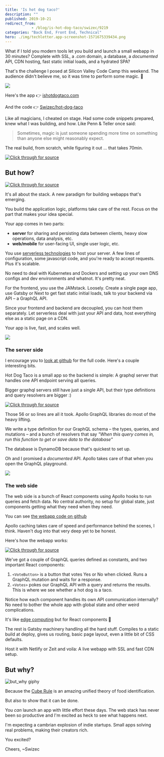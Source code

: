 ```yaml
---
title: 'Is hot dog taco?'
description: ""
published: 2019-10-21
redirect_from: 
            - /blog/is-hot-dog-taco/swizec/9219
categories: "Back End, Front End, Technical"
hero: ./img/techletter.app-screenshot-1571675339434.png
---
```


What if I told you modern tools let you build and launch a small webapp in 30 minutes? Complete with SSL, a .com domain, a database, a _documented_ API, CDN hosting, fast static initial loads, and a hydrated SPA?

That's the challenge I posed at Silicon Valley Code Camp this weekend. The audience didn't believe me, so it was time to perform some magic. 🧙

[![](./img/fPf1rIR.gif)](https://www.youtube.com/watch?v=Kx0y6Yemutg)

Here's the app 👉 [ishotdogtaco.com](https://ishotdogtaco.com)

And the code 👉 [Swizec/hot-dog-taco](https://github.com/Swizec/hot-dog-taco)

Like all magicians, I cheated on stage. Had some code snippets prepared, knew what I was building, and how. Like Penn & Teller once said:

> Sometimes, magic is just someone spending more time on something than anyone else might reasonably expect.

The real build, from scratch, while figuring it out ... that takes 70min.

[![Click through for source](./img/techletter.app-screenshot-1571675339434.png)](https://www.youtube.com/watch?v=c5tl1jiU3gk)

## But how?

[![Click through for source](./img/techletter.app-screenshot-1571675338082.png)](https://twitter.com/Swizec/status/1185705442539757568)

It's all about the stack. A new paradigm for building webapps that's emerging.

You build the application logic, platforms take care of the rest. Focus on the part that makes your idea special.

Your app comes in two parts:

-   **server** for sharing and persisting data between clients, heavy slow operations, data analysis, etc.
-   **web/mobile** for user-facing UI, single user logic, etc.

You use [serverless technologies](https://serverlesshandbook.dev/) to host your server. A few lines of configuration, some javascript code, and you're ready to accept requests. Plus it's scalable.

No need to deal with Kubernetes and Dockers and setting up your own DNS configs and dev environments and whatnot. It's pretty neat.

For the frontend, you use the JAMstack. Loosely. Create a single page app, use Gatsby or Next to get fast static initial loads, talk to your backend via API – a GraphQL API.

Since your frontend and backend are decoupled, you can host them separately. Let serverless deal with just your API and data, host everything else as a static page on a CDN.

Your app is live, fast, and scales well.

[![](./img/static-fff0598333278989c0aa583cfdb3f08c-590cf-03_hotdog.jpg)](https://ishotdogtaco.com)

### The server side

I encourage you to [look at github](https://github.com/Swizec/hot-dog-taco/tree/master/server) for the full code. Here's a couple interesting bits.

Hot Dog Taco is a small app so the backend is simple: A graphql server that handles one API endpoint serving all queries.

Bigger graphql servers still have just a single API, but their type definitions and query resolvers are bigger :)

[![Click through for source](./img/techletter.app-screenshot-1571675337714.png)](https://carbon.now.sh/?bg=rgba(255,255,255,1)&t=seti&l=javascript&ds=true&wc=true&wa=true&pv=48px&ph=32px&ln=false&code=%2F%2F%20server%2Fsrc%2Fhandler.ts%0A%0Aconst%20typeDefs%20%3D%20gql%60%0A%20%20%20%20type%20Vote%20%7B%0A%20%20%20%20%20%20%20%20voteId%3A%20String!%0A%20%20%20%20%20%20%20%20createdAt%3A%20String%0A%20%20%20%20%20%20%20%20isHotDog%3A%20Boolean%0A%20%20%20%20%7D%0A%20%20%20%20type%20Query%20%7B%0A%20%20%20%20%20%20%20%20allVotes%3A%20%5BVote%5D%0A%20%20%20%20%7D%0A%20%20%20%20type%20Mutation%20%7B%0A%20%20%20%20%20%20%20%20vote(isHotDog%3A%20Boolean)%3A%20Vote%0A%20%20%20%20%7D%0A%60%3B%0A%0Aconst%20resolvers%20%3D%20%7B%0A%20%20%20%20Query%3A%20%7B%0A%20%20%20%20%20%20%20%20allVotes%3A%20async%20()%20%3D%3E%20%7B%0A%20%20%20%20%20%20%20%20%20%20%20%20const%20result%20%3D%20await%20scanItems(%7B%7D)%3B%0A%0A%20%20%20%20%20%20%20%20%20%20%20%20return%20result.Items%3B%0A%20%20%20%20%20%20%20%20%7D%0A%20%20%20%20%7D%2C%0A%0A%20%20%20%20Mutation%3A%20%7B%0A%20%20%20%20%20%20%20%20vote%3A%20async%20(_%3A%20any%2C%20%7B%20isHotDog%20%7D%3A%20%7B%20isHotDog%3A%20boolean%20%7D)%20%3D%3E%20%7B%0A%20%20%20%20%20%20%20%20%20%20%20%20const%20voteId%20%3D%20uuidv4()%3B%0A%20%20%20%20%20%20%20%20%20%20%20%20const%20createdAt%20%3D%20new%20Date().toISOString()%3B%0A%0A%20%20%20%20%20%20%20%20%20%20%20%20const%20result%20%3D%20await%20updateItem(%7B%0A%20%20%20%20%20%20%20%20%20%20%20%20%20%20%20%20Key%3A%20%7B%20voteId%20%7D%2C%0A%20%20%20%20%20%20%20%20%20%20%20%20%20%20%20%20UpdateExpression%3A%0A%20%20%20%20%20%20%20%20%20%20%20%20%20%20%20%20%20%20%20%20%22SET%20createdAt%20%3D%20%3AcreatedAt%2C%20isHotDog%20%3D%20%3AisHotDog%22%2C%0A%20%20%20%20%20%20%20%20%20%20%20%20%20%20%20%20ExpressionAttributeValues%3A%20%7B%0A%20%20%20%20%20%20%20%20%20%20%20%20%20%20%20%20%20%20%20%20%22%3AcreatedAt%22%3A%20createdAt%2C%0A%20%20%20%20%20%20%20%20%20%20%20%20%20%20%20%20%20%20%20%20%22%3AisHotDog%22%3A%20isHotDog%0A%20%20%20%20%20%20%20%20%20%20%20%20%20%20%20%20%7D%2C%0A%20%20%20%20%20%20%20%20%20%20%20%20%20%20%20%20ReturnValues%3A%20%22ALL_NEW%22%0A%20%20%20%20%20%20%20%20%20%20%20%20%7D)%3B%0A%0A%20%20%20%20%20%20%20%20%20%20%20%20return%20result.Attributes%3B%0A%20%20%20%20%20%20%20%20%7D%0A%20%20%20%20%7D%0A%7D%3B%0A%0Aconst%20server%20%3D%20new%20ApolloServer(%7B%0A%20%20%20%20typeDefs%2C%0A%20%20%20%20resolvers%0A%7D)%3B%0A%0Aexport%20const%20graphql%20%3D%20server.createHandler(%7B%0A%20%20%20%20cors%3A%20%7B%0A%20%20%20%20%20%20%20%20origin%3A%20%22*%22%2C%0A%20%20%20%20%20%20%20%20credentials%3A%20true%0A%20%20%20%20%7D%0A%7D)%3B)

Those 56 or so lines are all it took. Apollo GraphQL libraries do most of the heavy lifting.

We write a type definition for our GraphQL schema – the types, queries, and mutations – and a bunch of resolvers that say _"When this query comes in, run this function to get or save data to the database"_

The database is DynamoDB because that's quickest to set up.

Oh and I promised a _documented_ API. Apollo takes care of that when you open the GraphQL playground.

[![](./img/T7ot8NW.png)](https://iu03h69r48.execute-api.us-east-1.amazonaws.com/dev/graphql)

### The web side

The web side is a bunch of React components using Apollo hooks to run queries and fetch data. No central authority, no setup for global state, just components getting what they need when they need.

You can see [the webapp code on github](https://github.com/Swizec/hot-dog-taco/tree/master/web)

Apollo caching takes care of speed and performance behind the scenes, I think. Haven't dug into that very deep yet to be honest.

Here's how the webapp works:

[![Click through for source](./img/techletter.app-screenshot-1571675338093.png)](https://carbon.now.sh/?bg=rgba(255,255,255,1)&t=seti&l=javascript&ds=true&wc=true&wa=true&pv=48px&ph=32px&ln=false&code=%2F%2F%20web%2Fsrc%2Fpages%2Findex.js%0A%0Aconst%20VOTE_MUTATION%20%3D%20gql%60%0A%20%20mutation%20vote(%24isHotDog%3A%20Boolean!)%20%7B%0A%20%20%20%20vote(isHotDog%3A%20%24isHotDog)%20%7B%0A%20%20%20%20%20%20voteId%0A%20%20%20%20%20%20createdAt%0A%20%20%20%20%7D%0A%20%20%7D%0A%60%0A%0Aconst%20GET_VOTES_QUERY%20%3D%20gql%60%0A%20%20query%20allVotes%20%7B%0A%20%20%20%20allVotes%20%7B%0A%20%20%20%20%20%20voteId%0A%20%20%20%20%20%20isHotDog%0A%20%20%20%20%7D%0A%20%20%7D%0A%60%0A%0Aconst%20VoteButton%20%3D%20(%7B%20isHotDog%2C%20children%20%7D)%20%3D%3E%20%7B%0A%20%20const%20%5Bvote%2C%20%7B%20loading%20%7D%5D%20%3D%20useMutation(VOTE_MUTATION%2C%20%7B%0A%20%20%20%20variables%3A%20%7B%0A%20%20%20%20%20%20isHotDog%2C%0A%20%20%20%20%7D%2C%0A%20%20%7D)%0A%0A%20%20return%20loading%20%3F%20%22Voting%20...%22%20%3A%20%3Cbutton%20onClick%3D%7Bvote%7D%3E%7Bchildren%7D%3C%2Fbutton%3E%0A%7D%0A%0Aconst%20Votes%20%3D%20()%20%3D%3E%20%7B%0A%20%20const%20%7B%20loading%2C%20error%2C%20data%20%7D%20%3D%20useQuery(GET_VOTES_QUERY)%0A%0A%20%20const%20yes%20%3D%20data%20%26%26%20data.allVotes.filter(vote%20%3D%3E%20vote.isHotDog).length%2C%0A%20%20%20%20no%20%3D%20data%20%26%26%20data.allVotes.filter(vote%20%3D%3E%20!vote.isHotDog).length%0A%0A%20%20return%20loading%20%3F%20(%0A%20%20%20%20%3Cp%3ELoading%20votes%20...%3C%2Fp%3E%0A%20%20)%20%3A%20(%0A%20%20%20%20%3Cstrong%3E%0A%20%20%20%20%20%20%7Byes%20%2B%20no%7D%20votes%2C%20%7BMath.round((yes%20%2F%20(yes%20%2B%20no))%20*%20100)%7D%20say%20hot%20dog%20is%0A%20%20%20%20%20%20taco%0A%20%20%20%20%3C%2Fstrong%3E%0A%20%20)%0A%7D%0A%0Aconst%20IndexPage%20%3D%20()%20%3D%3E%20(%0A%20%20%3CLayout%3E%0A%20%20%20%20%3CSEO%20title%3D%22Home%22%20%2F%3E%0A%20%20%20%20%3Ch1%3EIs%20hot%20dog%20taco%3F%3C%2Fh1%3E%0A%0A%20%20%20%20%3Cp%3E%0A%20%20%20%20%20%20%3CVoteButton%20isHotDog%3D%7Btrue%7D%3EYes%20%3C%2FVoteButton%3E%0A%20%20%20%20%20%20%3CVoteButton%20isHotDog%3D%7Bfalse%7D%3ENo%20%3C%2FVoteButton%3E%0A%20%20%20%20%3C%2Fp%3E%0A%0A%20%20%20%20%3Cdiv%20style%3D%7B%7B%20maxWidth%3A%20%60600px%60%2C%20marginBottom%3A%20%601.45rem%60%20%7D%7D%3E%0A%20%20%20%20%20%20%3CImage%20%2F%3E%0A%20%20%20%20%3C%2Fdiv%3E%0A%20%20%20%20%3CVotes%20%2F%3E%0A%20%20%3C%2FLayout%3E%0A))

We've got a couple of GraphQL queries defined as constants, and two important React components:

1.  `<VoteButton>` is a button that votes Yes or No when clicked. Runs a GraphQL mutation and waits for a response.
2.  `<Votes>` pokes our GraphQL API with a query and returns the results. This is where we see whether a hot dog is a taco.

Notice how each component handles its own API communication internally? No need to bother the whole app with global state and other weird complications.

It's like [edge computing](https://en.wikipedia.org/wiki/Edge_computing) but for React components 🤔

The rest is Gatsby machinery handling all the hard stuff. Compiles to a static build at deploy, gives us routing, basic page layout, even a little bit of CSS defaults.

Host it with Netlify or Zeit and voila: A live webapp with SSL and fast CDN setup.

## But why?

![but_why giphy](./img/media-s239QJIh56sRW-giphy-downsized-medium.gif)

Because the [Cube Rule](https://cuberule.com/) is an amazing unified theory of food identification.

But also to show that it can be done.

You _can_ launch an app with little effort these days. The web stack has never been so productive and I'm excited as heck to see what happens next.

I'm expecting a cambrian explosion of indie startups. Small apps solving real problems, making their creators rich.

You excited?

Cheers, ~Swizec
